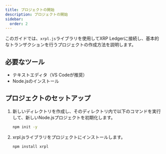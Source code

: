 ```yaml
---
title: プロジェクトの開始
description: プロジェクトの開始
sidebar:
  order: 2
---
```



このガイドでは、`xrpl.js`ライブラリを使用してXRP Ledgerに接続し、基本的なトランザクションを行うプロジェクトの作成方法を説明します。

## 必要なツール

- テキストエディタ（VS Codeが推奨）
- Node.jsのインストール

## プロジェクトのセットアップ

<Steps>

1. 新しいディレクトリを作成し、そのディレクトリ内で以下のコマンドを実行して、新しいNode.jsプロジェクトを初期化します。

    ```bash
    npm init -y
    ```
2. xrpl.jsライブラリをプロジェクトにインストールします。

    ```bash
    npm install xrpl
    ```
</Steps>




